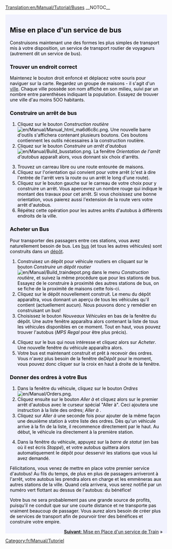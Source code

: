 [[Translation:en/Manual/Tutorial/Buses]]
__NOTOC__
{{en/Tabs|5|2
|fr/Manual/Tutorial/Tutoriel|1. Introduction<!--
-->|fr/Manual/Tutorial/Bus|2. Routier (Bus)<!--
-->|fr/Manual/Tutorial/Trains|3. Ferroviaire<!--
-->|fr/Manual/Tutorial/Avions|4. Aérien<!--
-->|fr/Manual/Tutorial/Conclusion|5. Conclusion}}
<div style="padding:.5em 1em 1em 1em; border-top:none; background-color:#f1f2fe; color:#000;">
{{fr/Manual/Tutorial/Tutoriel}}
==Mise en place d'un service de bus==
Construisons maintenant une des formes les plus simples de transport mis à votre disposition, un service de transport routier de voyageurs (autrement dit un service de bus).
===Trouver un endroit correct===
Maintenez le bouton droit enfoncé et déplacez votre souris pour naviguer sur la carte. Regardez un groupe de maisons - il s'agit d'un [[fr/Manual/Ville|ville]]. Chaque ville possède son nom affiché en son milieu, suivi par un nombre entre parenthèses indiquant la population. Essayez de trouver une ville d'au moins 5OO habitants.
{{en/Phototable|[[File:fr/Manual/Tutorial bus 1.png|400px]]|Une ville|none}}

===Construire un arrêt de bus===
#Cliquez sur le bouton ''Construction routière'' [[File:en/Manual/Manual html ma6d6c8c.png]]. Une nouvelle barre d'outils s'affichera contenant plusieurs boutons. Ces boutons contiennent les outils nécessaires à la construction routière. 
#Cliquez sur le bouton ''Construire un arrêt d'autobus'' [[File:en/Manual/Build busstation.png]]. La fenêtre ''Orientation de l'arrêt d'autobus'' apparaît alors, vous donnant six choix d'arrêts.
{{en/Phototable|[[File:fr/Manual/Tutorial bus 2.png|400px]]|Sélectionner une orientation et un endroit|none|6=:}}
<ol start="3">
<li>Trouvez un carreau libre ou une route entourée de maisons. 
<li>Cliquez sur l'orientation qui convient pour votre arrêt (c'est à dire l'entrée de l'arrêt vers la route ou un arrêt le long d'une route).
<li>Cliquez sur le bouton gauche sur le carreau de votre choix pour y construire un arrêt. Vous apercevrez un nombre rouge qui indique le montant des travaux pour cet arrêt. Si vous choisissez une bonne orientation, vous paierez aussi l'extension de la route vers votre arrêt d'autobus.
<li>Répétez cette opération pour les autres arrêts d'autobus à différents endroits de la ville.
</ol>
{{en/Phototable|[[File:fr/Manual/Tutorial bus 4.png|400px]]|Après la construction de quelques arrêts|none|6=:}}

===Acheter un Bus===
Pour transporter des passagers entre ces stations, vous avez naturellement besoin de bus. Les [[fr/Manual/Base Set/Road Vehicles/Bus|bus]] (et tous les autres véhicules) sont construits dans un [[fr/Manual/Dépôts|dépôt]].
#Construisez un dépôt pour véhicule routiers en cliquant sur le bouton ''Construire un dépôt routier'' [[File:en/Manual/Build traindepot.png]] dans le menu ''Construction routière'', et suivez la même procédure que pour les stations de bus. Essayez de le construire à proximité des autres stations de bus, on se fiche de la proximité de maisons cette fois-ci.
#Cliquez sur le dépôt nouvellement construit. Le menu du dépôt apparaîtra, vous donnant un aperçu de tous les véhicules qu'il contient (actuellement aucun). Nous pouvons donc y remédier en construisant un bus!
#Choisissez le bouton ''Nouveaux Véhicules'' en bas de la fenêtre du dépôt. Une autre fenêtre apparaîtra alors contenant la liste de tous les véhicules disponibles en ce moment. Tout en haut, vous pouvez trouver l'autobus (''MPS Regal'' pour être plus précis).
{{en/Phototable|[[File:fr/Manual/Tutorial bus 5.png]]|À l'intérieur du dépôt...|none|6=:}}
<ol start="4">
<li>Cliquez sur le bus qui nous intéresse et cliquez alors sur ''Acheter''. Une nouvelle fenêtre du véhicule apparaîtra alors.
<li>Votre bus est maintenant construit et prêt à recevoir des ordres. Vous n'avez plus besoin de la fenêtre de''Dépôt'' pour le moment, vous pouvez donc cliquer sur la croix en haut à droite de la fenêtre.
</ol>
===Donner des ordres à votre Bus===
#Dans la fenêtre du véhicule, cliquez sur le bouton ''Ordres'' [[File:en/Manual/Orders.png]]. 
#Cliquez ensuite sur le bouton ''Aller à'' et cliquez alors sur le premier arrêt d'autobus avec le curseur spécial "Aller à". Ceci ajoutera une instruction à la liste des ordres; ''Aller à <Nom de la station>''. 
#Cliquez sur ''Aller à'' une seconde fois pour ajouter de la même façon une deuxième station à votre liste des ordres. Dès qu'un véhicule arrive à la fin de la liste, il recommence directement par le haut. Au début, le véhicule ira directement à la première station.
{{en/Phototable|[[File:fr/Manual/Tutorial bus 6.png|500px]]|Donner des ordres|none|6=:}}
<ol start="4">
<li>Dans la fenêtre du véhicule, appuyez sur la ''barre de statut'' (en bas où il est écris ''Stoppé''), et votre autobus quittera alors automatiquement le dépôt pour desservir les stations que vous lui avez demandé.
</ol>
{{en/Phototable|[[File:fr/Manual/Tutorial bus 7.png]]|Votre premier autobus arrive à l'arrêt d'autobus.|none|6=:}}
Félicitations, vous venez de mettre en place votre premier service d'autobus! Au fils du temps, de plus en plus de passagers arriveront à l'arrêt, votre autobus les prendra alors en charge et les emmèneras aux autres stations de la ville. Quand cela arrivera, vous serez notifié par un numéro vert flottant au dessus de l'autobus: du bénéfice!

Votre bus ne sera probablement pas une grande source de profits, puisqu'il  ne conduit que sur une courte distance et ne transporte pas vraiment beaucoup de passager. Vous aurez alors besoin de créer plus de services de transport afin de pourvoir tirer des bénéfices et construire votre empire.

<span style="float: right">[[fr/Manual/Tutorial/Trains|'''Suivant''': Mise en Place d'un service de Train]] &raquo;</span>
</div>
[[Category:fr/Manual/Tutoriel]]
